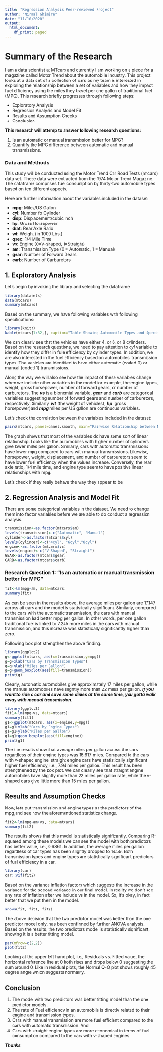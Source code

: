 ---
title: "Regression Analysis Peer-reviewed Project"
author: "Nirmal Ghimire"
date: "11/10/2020"
output:
  html_document:
    df_print: paged
---

# Summary of the Research
I am a data scientist at MTcars and currently I am working on a piece for a magazine called Motor Trend about the automobile industry. This project looks at a data set of a collection of cars as my team is interested in exploring the relationship between a set of variables and how they impact fuel efficiency using the miles they travel per one gallon of traditional fuel (MPG). This research briefly progresses through following steps:

* Exploratory Analysis
* Regression Analysis and Model Fit
* Results and Assumption Checks
* Conclusion

**This research will attemp to answer following research questions:** 

1. Is an automatic or manual transmission better for MPG?
2. Quantify the MPG difference between automatic and manual transmissions.

### Data and Methods
This study will be conducted using the Motor Trend Car Road Tests (mtcars) data set. These data were extracted from the 1974 Motor Trend Magazine. The dataframe comprises fuel consumption by thirty-two automobile types based on ten different aspects. 

Here are further information about the variables:included in the dataset:

 - **mpg**:   Miles/US Gallon
 - **cyl**:   Number fo Cylinder 
 - **disp**:  Displacement/cubic inch
 - **hp**:    Gross Horsepower
 - **drat**:  Rear Axle Ratio
 - **wt**:    Weight (in 1000 Lbs.)
 - **qsec**:  1/4 Mile Time
 - **vs**:    Engine (0=V-shaped, 1=Straight)
 - **am**:    Transmission Type (0 = Automatic, 1 = Manual)
 - **gear**:  Number of Forward Gears
 - **carb**:  Number of Carburetors

## 1. Exploratory Analysis
Let's begin by invoking the library and selecting the dataframe

```{r}
library(datasets)
data(mtcars)
summary(mtcars)
```

Based on the summary, we have following variables with following specifications:

```{r, reults='asis', echo=FALSE}
library(knitr)
kable(mtcars[1:32,], caption="Table Showing Automobile Types and Specifications")
```
 
We can clearly see that the vehicles have either 4, or 6, or 8 cylinders. Based on the research questions, we need to pay attention to *cyl* variable to identify how they differ in fule efficiency by cylinder types. In addition, we are also interested in the fuel efficiency based on automobiles' transmission types. The vehicles are identified to have either automatic (coded 0) or manual (coded 1) transmissions. 

Along the way we will also see how the impact of these variables change when we include other variables in the model for example, the engine types, weight, gross horsepower, number of forward gears, or number of carburetors. The ***vs*** is a bionomial variable, ***gear*** and ***carb*** are categorical variables suggesting number of forward gears and number of carburetors, respectively. Similarly, ***wt*** (the weight of vehicles), ***hp*** (gross horsepower)and ***mpg*** miles per US gallon are continuous variables. 

Let's check the correlation between the variables included in the dataset:
```{r}
pairs(mtcars, panel=panel.smooth, main="Pairwise Relationship between MTCARS Variables")
```

The graph shows that most of the variables do have some sort of linear relationship. Looks like the automobiles with higher number of cylinders give lower miles per gallon. Similarly, cars with automatic transmissions have lower mpg compared to cars with manual transmissions. Likewise, horsepower, weight, displacement, and number of carburetors seem to have lower fuel efficiency when the values increase. Conversely, the rear axle ratio, 1/4 mile time, and engine type seem to have positive linear relationships with mpg. 

Let's check if they really behave the way they appear to be

## 2. Regression Analysis and Model Fit
There are some categorical variables in the dataset. We need to change them into factor variables before we are able to do conduct a regression analysis. 
```{r}
transmission<-as.factor(mtcars$am)
levels(transmission)<-c("Automatic", "Manual")
cylinder<-as.factor(mtcars$cyl)
levels(cylinder)<-c("4cyl", "6cyl","8cyl")
engine<-as.factor(mtcars$vs)
levels(engine)<-c("V-Shaped", "Straight")
GEAR<-as.factor(mtcars$gear)
CARB<-as.factor(mtcars$carb)
```

### Research Question 1: “Is an automatic or manual transmission better for MPG”

```{r}
fit<-lm(mpg~am, data=mtcars)
summary(fit)
```

As can be seen in the results above, the average miles per gallon are 17.147 across all cars and the model is statistically significant. Similarly, compared to the cars with the automatic transmission, the cars with manual transmission had better mpg per gallon. In other words, per one gallon traditional fuel is linked to 7.245 more miles in the cars with manual transmission, and this increase was statistically significantly higher than zero. 

Following box plot strengthen the above finding. 
```{r}
library(ggplot2)
g<-ggplot(mtcars, aes(x=transmission,y=mpg))
g=g+xlab("Cars by Transmission Types")
g=g+ylab("Miles per Gallon")
g=g+geom_boxplot(aes(fill=transmission))
print(g)
```

Clearly, automatic automobiles give approximately 17 miles per gallon, while the manual automobiles have slightly more than 22 miles per gallon. ***If you want to ride a car and save some dimes at the same time, you gotta walk away with manual transmission***.  

```{r}
library(ggplot2)
fit1<-lm(mpg~vs, data=mtcars)
summary(fit1)
g1<-ggplot(mtcars, aes(x=engine,y=mpg))
g1=g1+xlab("Cars by Engine Types")
g1=g1+ylab("Miles per Gallon")
g1=g1+geom_boxplot(aes(fill=engine))
print(g1)
```

The the results show that average miles per gallon across the cars regardless of their engine types was 16.617 miles. Compared to the cars with v-shaped engine, straight engine cars have statistically significant higher fuel efficiency, i.e., 7.94 miles per gallon. This result has been strengthened by the box plot. We can clearly see that straight engine automobiles have slightly more than 22 miles per gallon rate, while the v-shaped cars give little more than 15 miles per gallon. 

## Results and Assumption Checks

Now, lets put transmission and engine types as the predictors of the mpg,and see how the aforementioned statistics change. 
```{r}
fit2<-lm(mpg~am+vs, data=mtcars)
summary(fit2)
```

The results shows that this model is statistically significantly. Comparing R-squared among these models we can see the model with both predictors has better value, i.e., 0.6861. In addition, the average miles per gallon regardless of car types has been slightly dropped to 14.59. Both transmission types and engine types are statistically significant predictors of fuel efficiency in a car. 

```{r}
library(car)
car::vif(fit2)
```

Based on the variance inflation factors which suggests the increase in the variance for the second variance in our final model. In reality we don't see any rate of inflation after we include vs in the model. So, it's okay, in fact better that we put them in the model. 

```{r}
anova(fit, fit1, fit2)
```

The above decision that the two predictor model was better than the one predictor model only, has been confirmed by further ANOVA analysis. Based on the results, the two predictors model is statistically significant, showing it is a better fitting model. 
```{r}
par(mfrow=c(2,2))    
plot(fit2)
```

Looking at the upper left hand plot, i.e., Residuals vs. Fitted value, the horizontal reference line at 0 both rises and drops below 0 suggesting the sum around 0. Like in residual plots, the Normal Q-Q plot shows roughly 45 degree angle which suggests normality. 

## Conclusion 
1. The model with two predictors was better fitting model than the one predictor models. 
2. The rate of Fuel efficiency in an automobile is directly related to their engine and transmission types. 
3. Cars with manual transmission are more fuel efficient compared to the cars with automatic transmission. And
4. Cars with straight engine types are more economical in terms of fuel consumption compared to the cars with v-shaped engines. 


***Thanks***
